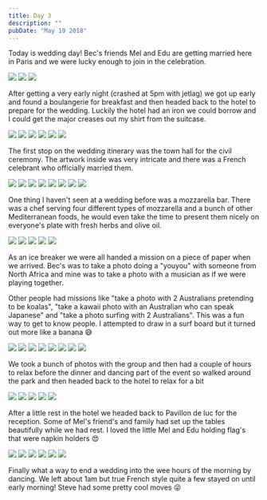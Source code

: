 ```yaml
---
title: Day 3
description: ""
pubDate: "May 19 2018"
---
```



Today is wedding day! Bec's friends Mel and Edu are getting married here in Paris and we were lucky enough to join in the celebration.

<Grid>
  <Img src="2018-europe/b2f4d1bb-0eb4-40ac-aebd-c1f3502a9e29-013d2492dcd68efa401fd354e08899a6ac5682e9.jpg" />
  <Img src="2018-europe/26ae365a-358e-41bc-a061-9ba0d33c3de0-05522cb949dd1128479ecb6fe4fd9b18981b0942.jpg" />
  <Img src="2018-europe/2a4d73aa-1936-4085-a494-d263347db636-d36ea7138a4e53726af31d895d8a28a455d44dba.jpg" />
</Grid>

After getting a very early night (crashed at 5pm with jetlag) we got up early and found a boulangerie for breakfast and then headed back to the hotel to prepare for the wedding. Luckily the hotel had an iron we could borrow and I could get the major creases out my shirt from the suitcase.

<Grid>
  <Img src="2018-europe/799178f9-995d-4732-90f5-bb3d1708033a-7859a4498fa0f9654fc4820b6288ded14660d5c5.jpg" />
  <Img src="2018-europe/4da403ab-3540-4633-9675-0be931799035-6c085dd7d23d1ccdc3b819de9aacc9361cc634b2.jpg" />
  <Img src="2018-europe/6337c289-7c34-4db4-8e92-910a4b68c771-9b48d6e6ff4e354d033ac7e0c6678b6724c43cba.jpg" />
  <Img src="2018-europe/9078a4dd-fc7b-407e-888a-c71e58fab67c-bf09742dfc43577ebea83e8f9030107ebd5fbbd6.jpg" />
  <Img src="2018-europe/384ce50a-766b-4bf6-9e75-0096ba0e3d4f-f03a4bf89b20559b9724e54092267cf496c12d8d.jpg" />
  <Img src="2018-europe/b50e2706-200e-4a34-a060-6e9b96ffaa30-b9d0c72ced5cfa01c9effd04f75b7ccf71a43546.jpg" />
</Grid>

The first stop on the wedding itinerary was the town hall for the civil ceremony. The artwork inside was very intricate and there was a French celebrant who officially married them.

<Grid>
  <Img src="2018-europe/fd8fd87b-8915-46ef-bb63-6c85bff49837-55587a722d3eadbf7e5812fb55ade7c6b3c0fd6d.jpg" />
  <Img src="2018-europe/87cb9a6a-82f3-4b39-bd16-ae0702ab3b6e-10c37b9d0255ec065c5ee9e6af92bf028813f9f7.jpg" />
  <Img src="2018-europe/72f53cfb-d2d7-4f9e-942f-24b6822c338a-340f160788ea133a93774a35c26b78f85e94b80d.jpg" />
  <Img src="2018-europe/c0e056a6-507b-4c78-874e-58761b18d150-b554a57999c5a08bca776c614e1be41373a34d55.jpg" />
  <Img src="2018-europe/ed7b66cc-e465-4599-8f94-1e46d192aefe-48af23ffcb0f998f3eef537fd0dbfe4f02e917c7.jpg" />
  <Img src="2018-europe/d3916133-c599-4499-99ca-3d21da35e813-b7b58f58602734fac74ca832bf6f85d32305ddd0.jpg" />
  <Img src="2018-europe/eb87709c-b868-496c-af3c-4c8b874ebe75-b56617e01c0972e8837f9dc1903454b0fd1aaf50.jpg" />
  <Img src="2018-europe/e63ba380-2910-4a5d-997c-c5455819885d-f205b028cf9d718391506f898fb63989fc0308ba.jpg" />
</Grid>

One thing I haven't seen at a wedding before was a mozzarella bar. There was a chef serving four different types of mozzarella and a bunch of other Mediterranean foods, he would even take the time to present them nicely on everyone's plate with fresh herbs and olive oil.

<Grid>
  <Img src="2018-europe/308b1348-e863-4c8b-8962-65ed2b5c1b7e-6b8e112b56c5a008d1e1c987678222bbcaf6875a.jpg" />
  <Img src="2018-europe/2fee7d9f-5f02-42eb-b06e-01b2f97722ef-7569930a2ad2f244478c8e0e2014115991fb3247.jpg" />
  <Img src="2018-europe/959e8629-6821-4e82-b1f9-e614e8e6a724-d3c99062c03cc8aacec58f299c7823de91e4e232.jpg" />
  <Img src="2018-europe/2b4fd82e-3f2d-4e0f-9e5c-2537a72b1665-11c130a3c40bdbad9c13f6ab1122dc2271876afb.jpg" />
  <Img src="2018-europe/d75a9efe-23b3-4a67-834e-aa385d2c6028-3b9332ff11dbd5ada4398e968bf89dcbcda5106b.jpg" />
</Grid>

As an ice breaker we were all handed a mission on a piece of paper when we arrived. Bec's was to take a photo doing a "youyou" with someone from North Africa and mine was to take a photo with a musician as if we were playing together.

Other people had missions like "take a photo with 2 Australians pretending to be koalas", "take a kawaii photo with an Australian who can speak Japanese" and "take a photo surfing with 2 Australians". This was a fun way to get to know people. I attempted to draw in a surf board but it turned out more like a banana 😅

<Grid>
  <Img src="2018-europe/9b8f0468-7321-4eff-b767-b472e96ee02e-8e7a550c3118ca951a4e13e738d012fa1cc34e17.jpg" />
  <Img src="2018-europe/ab5cc987-d6e7-4350-b7f1-69854985a1d6-ebf5ac8daf93269c0764e258ad5e8dd818eedc61.jpg" />
  <Img src="2018-europe/b6f31a97-f9ca-4bf1-aee8-a7ba6b6cbd1c-8f3811024bb338be4716f25cc871a16faa0a0f4b.jpg" />
  <Img src="2018-europe/b51ba270-8529-410f-9603-064ee604a03f-52062a07a584e1ca6ba8f24414b1c4cbacb305ae.jpg" />
  <Img src="2018-europe/3f0ef959-76d8-45f3-aa74-f9af240b8b92-8ff222ad4ea974a7877676a83e141433877c7c68.jpg" />
  <Img src="2018-europe/5bbca39e-1fef-4a64-910d-64f32ad72fab-dd37d3547f752883b287b222661c785424410682.jpg" />
  <Img src="2018-europe/22082e8e-b4c6-4ab0-a1e6-8f28a50a9824-1ab80f0ed348d295735a3c5459eb880bcbcf21f6.jpg" />
  <Img src="2018-europe/9f054a90-66f9-4135-a563-8a379ed9f012-340f160788ea133a93774a35c26b78f85e94b80d.jpg" />
</Grid>

We took a bunch of photos with the group and then had a couple of hours to relax before the dinner and dancing part of the event so walked around the park and then headed back to the hotel to relax for a bit

<Grid>
  <Img src="2018-europe/1a271118-0f37-4dcf-8fc9-9f6d6d5b2e37-5df2a823ce971f92a435b4d48f45be8b5a87941e.jpg" />
  <Img src="2018-europe/f997c88b-1080-4ed0-a7fd-7db2a3e83992-d888c94dd2de85031003ce56eb6e0920e364fb7a.jpg" />
  <Img src="2018-europe/819f2b72-281b-4335-b122-4c400254c1e1-f79177e6d126eeff5f6efbd9291949e5a06077c0.jpg" />
  <Img src="2018-europe/3d4a6536-5a7c-4360-bcb0-d837633b162f-c3a9a9edb075317955dc5203c1c2d45af74bbc9e.jpg" />
  <Img src="2018-europe/2ee80ad7-faeb-4256-bd97-e5a78bd5312c-db471dcbf535c7aef941fcf8be463f5c757307d8.jpg" />
</Grid>

After a little rest in the hotel we headed back to Pavillon de luc for the reception. Some of Mel's friend's and family had set up the tables beautifully while we had rest. I loved the little Mel and Edu holding flag's that were napkin holders 😍

<Grid>
  <Img src="2018-europe/dc2dbfb2-9e04-4930-bf84-c49dcda1b088-c5a27ae8f407032baea849a86cd63de4f4e8315f.jpg" />
  <Img src="2018-europe/83ac3211-7d92-4765-bd5b-a4f2062d738b-eb165dd6cd43bca463f1237a3bdd7989581c2efa.jpg" />
  <Img src="2018-europe/97aef7f7-8d7a-488c-88b8-80cab3b5c29e-13cfeff53386a6016fd4e05027229af7abefe349.jpg" />
</Grid>

<Grid>
  <Img src="2018-europe/8596ad28-3bd3-49ec-9616-4a8622e55d1c-0c5680ea44f3d5bebbb0216a73dc111796a8d694.jpg" />
  <Img src="2018-europe/cb9eedb2-053f-455b-8a51-8f66471dba1b-c58bc55b34b1e5b58b8ce7e3b692b16b82b562c4.jpg" />
  <Img src="2018-europe/65a8e1a5-88e1-4822-b892-1a247f0a6695-2f9b392df37763df281555cef60a2fe3ba2af33b.jpg" />
</Grid>

Finally what a way to end a wedding into the wee hours of the morning by dancing. We left about 1am but true French style quite a few stayed on until early morning! Steve had some pretty cool moves 😜
